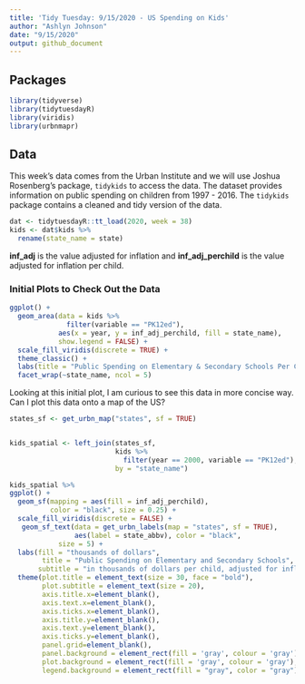 ```yaml
---
title: 'Tidy Tuesday: 9/15/2020 - US Spending on Kids'
author: "Ashlyn Johnson"
date: "9/15/2020"
output: github_document
---
```


## Packages
```r
library(tidyverse)
library(tidytuesdayR)
library(viridis)
library(urbnmapr)
```

## Data   
This week's data comes from the Urban Institute and we will use Joshua Rosenberg's package, `tidykids` to access the data. The dataset provides information on public spending on children from 1997 - 2016. The `tidykids` package contains a cleaned and tidy version of the data. 

```r
dat <- tidytuesdayR::tt_load(2020, week = 38)
kids <- dat$kids %>% 
  rename(state_name = state)
```

**inf_adj** is the value adjusted for inflation and **inf_adj_perchild** is the value adjusted for inflation per child.   

### Initial Plots to Check Out the Data

```r
ggplot() + 
  geom_area(data = kids %>% 
              filter(variable == "PK12ed"), 
            aes(x = year, y = inf_adj_perchild, fill = state_name), 
            show.legend = FALSE) + 
  scale_fill_viridis(discrete = TRUE) + 
  theme_classic() + 
  labs(title = "Public Spending on Elementary & Secondary Schools Per Child by State", subtitle = "in $1000s", xlab = "Year", ylab = "$1000s of Dollars per Child, Adjusted for Inflation") +
  facet_wrap(~state_name, ncol = 5)
```


Looking at this initial plot, I am curious to see this data in more concise way. Can I plot this data onto a map of the US?

```r
states_sf <- get_urbn_map("states", sf = TRUE)


kids_spatial <- left_join(states_sf,
                          kids %>% 
                            filter(year == 2000, variable == "PK12ed"),
                          by = "state_name")

kids_spatial %>% 
ggplot() +
  geom_sf(mapping = aes(fill = inf_adj_perchild),
          color = "black", size = 0.25) +
  scale_fill_viridis(discrete = FALSE) +
   geom_sf_text(data = get_urbn_labels(map = "states", sf = TRUE), 
                aes(label = state_abbv), color = "black", 
            size = 5) + 
  labs(fill = "thousands of dollars",
        title = "Public Spending on Elementary and Secondary Schools", 
       subtitle = "in thousands of dollars per child, adjusted for inflation") +
  theme(plot.title = element_text(size = 30, face = "bold"),
        plot.subtitle = element_text(size = 20),
        axis.title.x=element_blank(),
        axis.text.x=element_blank(),
        axis.ticks.x=element_blank(), 
        axis.title.y=element_blank(),
        axis.text.y=element_blank(),
        axis.ticks.y=element_blank(),
        panel.grid=element_blank(),
        panel.background = element_rect(fill = 'gray', colour = 'gray'),
        plot.background = element_rect(fill = 'gray', colour = 'gray'), 
        legend.background = element_rect(fill = "gray", color = "gray"))

```


